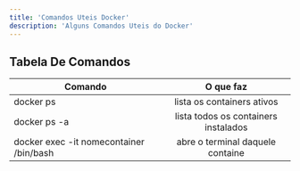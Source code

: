 ```yaml
---
title: 'Comandos Uteis Docker'
description: 'Alguns Comandos Uteis do Docker'
---
```


## Tabela De Comandos


| Comando                                     | O que faz                               | 
| ------------------------------------------- |:---------------------------------------:|
| docker ps                                   | lista os containers ativos              |
| docker ps -a                                | lista todos os containers instalados    |
| docker exec -it nomecontainer /bin/bash     | abre o terminal daquele containe        |